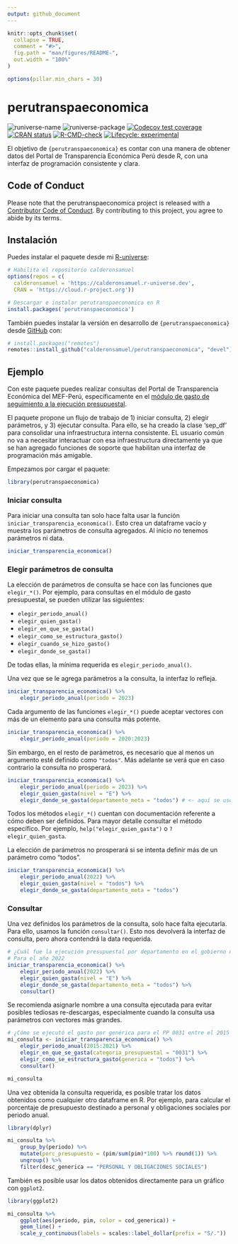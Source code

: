 ```yaml
---
output: github_document
---
```


<!-- README.md is generated from README.Rmd. Please edit that file -->

```r
knitr::opts_chunk$set(
  collapse = TRUE,
  comment = "#>",
  fig.path = "man/figures/README-",
  out.width = "100%"
)

options(pillar.min_chars = 30)
```

# perutranspaeconomica

<!-- badges: start -->
![runiverse-name](https://calderonsamuel.r-universe.dev/badges/:name)
![runiverse-package](https://calderonsamuel.r-universe.dev/badges/perutranspaeconomica)
[![Codecov test coverage](https://codecov.io/gh/calderonsamuel/perutranspaeconomica/branch/main/graph/badge.svg)](https://app.codecov.io/gh/calderonsamuel/perutranspaeconomica?branch=main)
[![CRAN status](https://www.r-pkg.org/badges/version/perutranspaeconomica)](https://CRAN.R-project.org/package=perutranspaeconomica)
[![R-CMD-check](https://github.com/calderonsamuel/perutranspaeconomica/actions/workflows/R-CMD-check.yaml/badge.svg)](https://github.com/calderonsamuel/perutranspaeconomica/actions/workflows/R-CMD-check.yaml)
[![Lifecycle: experimental](https://img.shields.io/badge/lifecycle-experimental-orange.svg)](https://lifecycle.r-lib.org/articles/stages.html#experimental)
<!-- badges: end -->

El objetivo de `{perutranspaeconomica}` es contar con una manera de obtener datos del Portal de Transparencia Económica Perú desde R, con una interfaz de programación consistente y clara.

## Code of Conduct

Please note that the perutranspaeconomica project is released with a [Contributor Code of Conduct](https://contributor-covenant.org/version/2/1/CODE_OF_CONDUCT.html). By contributing to this project, you agree to abide by its terms.


## Instalación

Puedes instalar el paquete desde mi [R-universe](https://calderonsamuel.r-universe.dev/):

```r
# Habilita el repositorio calderonsamuel
options(repos = c(
  calderonsamuel = 'https://calderonsamuel.r-universe.dev',
  CRAN = 'https://cloud.r-project.org'))

# Descargar e instalar perutranspaeconomica en R
install.packages('perutranspaeconomica')
```


También puedes instalar la versión en desarrollo de `{perutranspaeconomica}` desde [GitHub](https://github.com/) con:

``` r
# install.packages("remotes")
remotes::install_github("calderonsamuel/perutranspaeconomica", "devel")
```

## Ejemplo

Con este paquete puedes realizar consultas del Portal de Transparencia Económica del MEF-Perú, específicamente en el [módulo de gasto de seguimiento a la ejecución presupuestal](https://www.mef.gob.pe/es/?option=com_content&language=es-ES&Itemid=100944&lang=es-ES&view=article&id=504).

El paquete propone un flujo de trabajo de 1) iniciar consulta, 2) elegir parámetros, y 3) ejecutar consulta. Para ello, se ha creado la clase 'sep_df' para consolidar una infraestructura interna consistente. EL usuario común no va a necesitar interactuar con esa infraestructura directamente ya que se han agregado funciones de soporte que habilitan una interfaz de programación más amigable.

Empezamos por cargar el paquete:

```r
library(perutranspaeconomica)
```

### Iniciar consulta

Para iniciar una consulta tan solo hace falta usar la función `iniciar_transparencia_economica()`. Esto crea un dataframe vacío y muestra los parámetros de consulta agregados. Al inicio no tenemos parámetros ni data.

```r
iniciar_transparencia_economica()
```

### Elegir parámetros de consulta

La elección de parámetros de consulta se hace con las funciones que `elegir_*()`. Por ejemplo, para consultas en el módulo de gasto presupuestal, se pueden utilizar las siguientes:

- `elegir_periodo_anual()` 
- `elegir_quien_gasta()`
- `elegir_en_que_se_gasta()`
- `elegir_como_se_estructura_gasto()`
- `elegir_cuando_se_hizo_gasto()`
- `elegir_donde_se_gasta()`

De todas ellas, la mínima requerida es `elegir_periodo_anual()`. 

Una vez que se le agrega parámetros a la consulta, la interfaz lo refleja. 

```r
iniciar_transparencia_economica() %>% 
    elegir_periodo_anual(periodo = 2023)
```

Cada argumento de las funciones `elegir_*()` puede aceptar vectores con más de un elemento para una consulta más potente.

```r
iniciar_transparencia_economica() %>% 
    elegir_periodo_anual(periodo = 2020:2023)
```

Sin embargo, en el resto de parámetros, es necesario que al menos un argumento esté definido como `"todos"`. Más adelante se verá que en caso contrario la consulta no prosperará.

```r
iniciar_transparencia_economica() %>% 
    elegir_periodo_anual(periodo = 2023) %>% 
    elegir_quien_gasta(nivel = "E") %>% 
    elegir_donde_se_gasta(departamento_meta = "todos") # <- aquí se usó "todos"
```

Todos los métodos `elegir_*()` cuentan con documentación referente a cómo deben ser definidos. Para mayor detalle consultar el método específico. Por ejemplo, `help("elegir_quien_gasta")` o `?elegir_quien_gasta`.

La elección de parámetros no prosperará si se intenta definir más de un parámetro como "todos".

```r
iniciar_transparencia_economica() %>% 
    elegir_periodo_anual(2022) %>% 
    elegir_quien_gasta(nivel = "todos") %>% 
    elegir_donde_se_gasta(departamento_meta = "todos")
```

### Consultar

Una vez definidos los parámetros de la consulta, solo hace falta ejecutarla. Para ello, usamos la función `consultar()`. Esto nos devolverá la interfaz de consulta, pero ahora contendrá la data requerida. 

```r
# ¿Cuál fue la ejecución presupuestal por departamento en el gobierno nacional?
# Para el año 2022
iniciar_transparencia_economica() %>% 
    elegir_periodo_anual(2022) %>% 
    elegir_quien_gasta(nivel = "E") %>% 
    elegir_donde_se_gasta(departamento_meta = "todos") %>% 
    consultar()
```

Se recomienda asignarle nombre a una consulta ejecutada para evitar posibles tediosas re-descargas, especialmente cuando la consulta usa parámetros con vectores más grandes.

```r
# ¿Cómo se ejecutó el gasto por genérica para el PP 0031 entre el 2015 y 2021?
mi_consulta <- iniciar_transparencia_economica() %>% 
    elegir_periodo_anual(2015:2021) %>% 
    elegir_en_que_se_gasta(categoria_presupuestal = "0031") %>% 
    elegir_como_se_estructura_gasto(generica = "todos") %>% 
    consultar()

mi_consulta
```

Una vez obtenida la consulta requerida, es posible tratar los datos obtenidos como cualquier otro dataframe en R. Por ejemplo, para calcular el porcentaje de presupuesto destinado a personal y obligaciones sociales por periodo anual.

```r
library(dplyr)

mi_consulta %>% 
    group_by(periodo) %>% 
    mutate(porc_presupuesto = (pim/sum(pim)*100) %>% round(1)) %>% 
    ungroup() %>% 
    filter(desc_generica == "PERSONAL Y OBLIGACIONES SOCIALES")
```

También es posible usar los datos obtenidos directamente para un gráfico con `ggplot2`.

```r
library(ggplot2)

mi_consulta %>% 
    ggplot(aes(periodo, pim, color = cod_generica)) +
    geom_line() +
    scale_y_continuous(labels = scales::label_dollar(prefix = "S/."))
```















